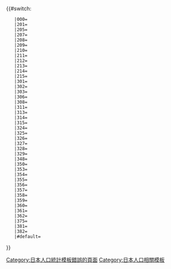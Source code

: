 <includeonly>{{#switch:{{{1}}}
	|000={{日本人口統計/fluctuation_2020|974057|1069228|1104892|1177465|1220935|1272031|1316882|1360224|1392818|1433566|11467480|10}}<!--沖繩縣-->
	|201={{日本人口統計/fluctuation_2020|276394|295006|295778|303674|304836|301890|301032|312393|315954|319435|317625|10}}
	|205={{日本人口統計/fluctuation_2020|39390|53835|62549|69206|75905|82862|86744|89769|91928|96423|100125|10}}
	|207={{日本人口統計/fluctuation_2020|36554|34657|38819|41177|41245|41777|43302|45183|46922|47564|47637|10|}}
	|208={{日本人口統計/fluctuation_2020|41768|59289|70282|81611|89994|96002|102734|106049|110351|114232|115690|10}}
	|209={{日本人口統計/fluctuation_2020|39799|45210|45991|49038|51154|53955|56606|59463|60231|61674|63554|10}}
	|210={{日本人口統計/fluctuation_2020|34083|39363|42239|45921|49636|53496|54974|55816|57320|58547|61007|10}}
	|211={{日本人口統計/fluctuation_2020|82781|91347|94851|101210|105845|115336|119686|126400|130249|139279|142752|10}}
	|212={{日本人口統計/fluctuation_2020|13183|24983|33075|37965|40777|45253|50198|52516|57261|61119|64612|10}}
	|213={{日本人口統計/fluctuation_2020|78997|85608|91285|98539|101911|105228|109992|113535|116979|118898|125303|10}}
	|214={{日本人口統計/fluctuation_2020|58667|55957|58797|58535|55429|54326|54249|53493|52039|51186|52931|3}}
	|215={{日本人口統計/fluctuation_2020|29133|30885|34124|36062|36836|38173|39130|39651|39758|42016|44043|10}}
	|301={{日本人口統計/fluctuation_2020|7324|6568|6873|6510|6114|6015|5825|5546|5188|4908|4517|1}}
	|302={{日本人口統計/fluctuation_2020|4535|4178|3626|3567|3513|3437|3281|3371|3221|3060|3092|1}}
	|303={{日本人口統計/fluctuation_2020|2425|2300|2067|2134|1891|1963|1867|1825|1794|1720|1598|1}}
	|306={{日本人口統計/fluctuation_2020|10508|11100|9593|9465|9165|9486|9492|9476|9257|9531|8894|2}}
	|308={{日本人口統計/fluctuation_2020|17152|17823|15307|15116|15043|14718|14522|14383|13870|13536|12530|2}}
	|311={{日本人口統計/fluctuation_2020|7433|8266|8013|8268|8486|8685|9064|9635|10144|10652|10869|10}}
	|313={{日本人口統計/fluctuation_2020|3566|3819|4022|4414|4630|4651|4749|5042|5331|5597|5833|10}}
	|314={{日本人口統計/fluctuation_2020|9953|10120|9745|10005|9525|9911|10106|10619|11066|11232|10806|10}}
	|315={{日本人口統計/fluctuation_2020|5842|5254|5039|5055|5127|5131|5112|5110|4737|4260|4118|1}}
	|324={{日本人口統計/fluctuation_2020|21410|24232|26516|28536|30750|32912|36115|37306|38200|39504|41206|10}}
	|325={{日本人口統計/fluctuation_2020|13820|14067|14094|14126|13865|13752|13661|13629|13827|13685|13521|4}}
	|326={{日本人口統計/fluctuation_2020|10458|12765|16014|19008|20730|23737|25554|26848|27264|28308|28201|10}}
	|327={{日本人口統計/fluctuation_2020|9432|10944|12210|13011|13707|15023|15745|15790|15951|16148|17969|10}}
	|328={{日本人口統計/fluctuation_2020|9747|10315|10346|10765|12060|13832|14987|15798|17680|19454|22157|10}}
	|329={{日本人口統計/fluctuation_2020|9736|12299|16305|21981|25489|28516|32777|33733|34766|34508|34984|10}}
	|348={{日本人口統計/fluctuation_2020|9639|12017|12752|13311|14009|14850|15109|15343|16318|18410|19695|10}}
	|350={{日本人口統計/fluctuation_2020|10981|15212|20679|24937|28616|30249|32099|33537|35244|37502|40440|10}}
	|353={{日本人口統計/fluctuation_2020|712|818|830|888|710|725|730|790|760|730|718|4}}
	|354={{日本人口統計/fluctuation_2020|1109|869|761|812|853|1018|1026|1077|865|870|892|1}}
	|355={{日本人口統計/fluctuation_2020|1522|1280|1086|930|930|968|960|936|863|759|683|1}}
	|356={{日本人口統計/fluctuation_2020|1004|721|609|529|560|616|523|531|452|430|346|1}}
	|357={{日本人口統計/fluctuation_2020|2252|1710|1640|1504|1399|1473|1445|1448|1442|1329|1285|1}}
	|358={{日本人口統計/fluctuation_2020|764|647|658|584|519|575|671|588|665|629|590|1}}
	|359={{日本人口統計/fluctuation_2020|2254|1638|1501|1391|1456|1434|1530|1547|1385|1238|1126|1}}
	|360={{日本人口統計/fluctuation_2020|3279|2286|2144|2003|1892|1895|1897|1762|1589|1517|1322|1}}
	|361={{日本人口統計/fluctuation_2020|11364|10109|10187|10238|10309|9819|9359|9177|8519|7755|7192|1}}
	|362={{日本人口統計/fluctuation_2020|16038|17647|18990|19918|20718|23033|24626|25121|26681|29066|30931|10}}
	|375={{日本人口統計/fluctuation_2020|2286|1805|1667|1632|1463|1409|1338|1370|1231|1194|1058|1}}
	|381={{日本人口統計/fluctuation_2020|4904|3468|3376|3467|3468|3508|3551|4192|3859|3998|3942|1}}
	|382={{日本人口統計/fluctuation_2020|2913|2155|2119|2054|1833|1801|1852|1796|1657|1843|1676|1}}
	|#default=[[Category:日本人口統計模板錯誤的頁面]]
}}</includeonly><noinclude>
[[Category:日本人口相關模板]]
</noinclude>